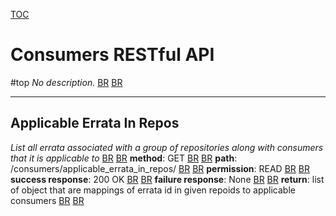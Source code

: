 [[TOC]]
= Consumers RESTful API = #top
''No description.'' [[BR]]
[[BR]]

----

== Applicable Errata In Repos ==
''List all errata associated with a group of repositories along with consumers that it is applicable to'' [[BR]]
[[BR]]
'''method''': GET [[BR]]
[[BR]]
'''path''': /consumers/applicable_errata_in_repos/ [[BR]]
[[BR]]
'''permission''': READ [[BR]]
[[BR]]
'''success response''': 200 OK [[BR]]
[[BR]]
'''failure response''': None [[BR]]
[[BR]]
'''return''': list of object that are mappings of errata id in given repoids to applicable consumers [[BR]]
[[BR]]
